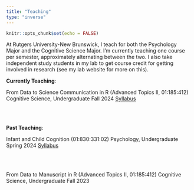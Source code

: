 ```yaml
---
title: "Teaching"
type: "inverse"
---
```


```r
knitr::opts_chunk$set(echo = FALSE)
```


At Rutgers University-New Brunswick, I teach for both the Psychology Major and the Cognitive Science Major. I'm currently teaching one course per semester, approximately alternating between the two. I also take independent study students in my lab to get course credit for getting involved in research (see my lab website for more on this).

**Currently Teaching**:

From Data to Science Communication in R (Advanced Topics II, 01:185:412)
Cognitive Science, Undergraduate
Fall 2024
[Syllabus](syllabi/Hurst_D2SC_185-412-2_Fa24.pdf)

<br>
<br>

**Past Teaching**:

Infant and Child Cognition (01:830:331:02)
Psychology, Undergraduate
Spring 2024
[Syllabus](syllabi/331_02_InfantAndChildDevelopment_Hurst_2023-01-12.pdf)

<br>
<br>

From Data to Manuscript in R (Advanced Topics II, 01:185:412)
Cognitive Science, Undergraduate
Fall 2023


